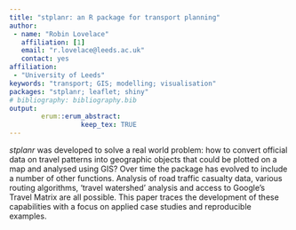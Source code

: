 ```yaml
---
title: "stplanr: an R package for transport planning"
author:
 - name: "Robin Lovelace"
   affiliation: [1]
   email: "r.lovelace@leeds.ac.uk"
   contact: yes
affiliation:
 - "University of Leeds"
keywords: "transport; GIS; modelling; visualisation"
packages: "stplanr; leaflet; shiny"
# bibliography: bibliography.bib
output:  
        erum::erum_abstract:
                  keep_tex: TRUE
---
```


*stplanr* was developed to solve a real world problem: how to convert
official data on travel patterns into geographic objects that could be
plotted on a map and analysed using GIS? Over time the package has
evolved to include a number of other functions. Analysis of road traffic
casualty data, various routing algorithms, 'travel watershed' analysis
and access to Google's Travel Matrix are all possible. This paper traces
the development of these capabilities with a focus on applied case
studies and reproducible examples.

<!--  -->
<!-- **References** -->
<!-- Cheshire, James, and Robin Lovelace. 2015. “Spatial data visualisation with R.” In Geocomputation, edited by Chris Brunsdon and Alex Singleton, 1–14. SAGE Publications.
 Iacono, Michael, Kevin J. Krizek, and Ahmed El-Geneidy. 2010. “Measuring non-motorized accessibility: issues, alternatives, and execution.” Journal of Transport Geography 18 (1). Elsevier Ltd: 133–40.
 Kahle, D, and Hadley Wickham. 2013. “ggmap: Spatial Visualization with ggplot2.” The R Journal 5: 144–61.
 Martínez, L. Miguel, and José Manuel Viegas. 2013. “A new approach to modelling distance-decay functions for accessibility assessment in transport studies.” Journal of Transport Geography 26: 87–96.
 Waddell, Paul. 2002. “UrbanSim: Modeling urban development for land use, transportation, and environmental planning.” Journal of the American Planning Association 68 (3). Taylor & Francis: 297–314. -->
